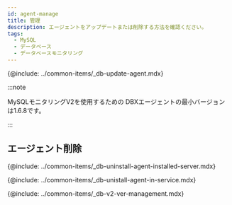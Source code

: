 ```yaml
---
id: agent-manage
title: 管理
description: エージェントをアップデートまたは削除する方法を確認ください。
tags:
  - MySQL
  - データベース
  - データベースモニタリング
---
```



<Note product='MySQL' link='../mysql-v1/agent-manage' />

<!-- 에이전트 업데이트-->

{@include: ../common-items/_db-update-agent.mdx}

:::note

MySQLモニタリングV2を使用するための DBXエージェントの最小バージョンは1.6.8です。

:::

## エージェント削除

<!-- 에이전트 설치 서버에서 삭제하기-->

{@include: ../common-items/_db-uninstall-agent-installed-server.mdx}

<!-- 서비스 화면에서 삭제하기-->

{@include: ../common-items/_db-unistall-agent-in-service.mdx}

<!--v2 이전 서비스 화면 이용하기-->

{@include: ../common-items/_db-v2-ver-management.mdx}
